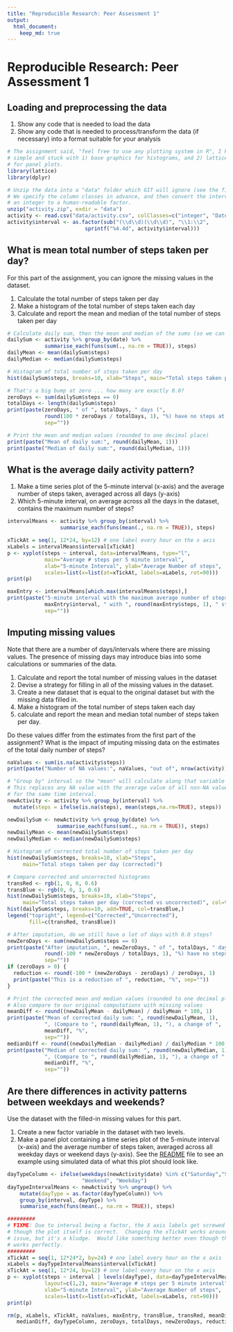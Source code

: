 ```yaml
---
title: "Reproducible Research: Peer Assessment 1"
output: 
  html_document:
    keep_md: true
---
```


# Reproducible Research: Peer Assessment 1

<!-- 
  Note:  For consistency, don't use RStudio "Knit HTML".  Instead, in the R
  Console, run the command:  knit2html("PA1_template.Rmd")
  -->

## Loading and preprocessing the data

1. Show any code that is needed to load the data
2. Show any code that is needed to process/transform the data (if necessary)
   into a format suitable for your analysis

```r
# The assignment said, "feel free to use any plotting system in R", I kept it
# simple and stuck with 1) base graphics for histograms, and 2) lattice graphics
# for panel plots.
library(lattice)
library(dplyr)
```
```r
# Unzip the data into a "data" folder which GIT will ignore (see the file .gitignore)
# We specify the column classes in advance, and then convert the interval from
# an integer to a human-readable factor.
unzip("activity.zip", exdir = "data")
activity <- read.csv("data/activity.csv", colClasses=c("integer", "Date", "integer"))
activity$interval <- as.factor(sub("(\\d\\d)(\\d\\d)", "\\1:\\2", 
                         sprintf("%4.4d", activity$interval)))
```

## What is mean total number of steps taken per day?

For this part of the assignment, you can ignore the missing values in the dataset.

1. Calculate the total number of steps taken per day
2. Make a histogram of the total number of steps taken each day
3. Calculate and report the mean and median of the total number of steps taken per day

```r
# Calculate daily sum, then the mean and median of the sums (so we can compare, later)
dailySum <- activity %>% group_by(date) %>%
            summarise_each(funs(sum(., na.rm = TRUE)), steps)
dailyMean <- mean(dailySum$steps)
dailyMedian <- median(dailySum$steps)

# Histogram of total number of steps taken per day
hist(dailySum$steps, breaks=10, xlab="Steps", main="Total steps taken per day")

# That's a big bump at zero ... how many are exactly 0.0?
zeroDays <- sum(dailySum$steps == 0)
totalDays <- length(dailySum$steps)
print(paste(zeroDays, " of ", totalDays, " days (", 
            round(100 * zeroDays / totalDays, 1), "%) have no steps at all",
            sep=""))

# Print the mean and median values (rounded to one decimal place)
print(paste("Mean of daily sum:", round(dailyMean, 1)))
print(paste("Median of daily sum:", round(dailyMedian, 1)))
```

## What is the average daily activity pattern?

1. Make a time series plot of the 5-minute interval (x-axis) and the average
   number of steps taken, averaged across all days (y-axis)
2. Which 5-minute interval, on average across all the days in the dataset,
   contains the maximum number of steps?

```r
intervalMeans <- activity %>% group_by(interval) %>%
                 summarise_each(funs(mean(., na.rm = TRUE)), steps)

xTickAt = seq(1, 12*24, by=12) # one label every hour on the x axis
xLabels = intervalMeans$interval[xTickAt]
p <- xyplot(steps ~ interval, data=intervalMeans, type="l",
            main="Average # steps per 5 minute interval",
            xlab="5-minute Interval", ylab="Average Number of steps",
            scales=list(x=list(at=xTickAt, labels=xLabels, rot=90)))
print(p)

maxEntry <- intervalMeans[which.max(intervalMeans$steps),]
print(paste("5-minute interval with the maximum average number of steps: ", 
            maxEntry$interval, " with ", round(maxEntry$steps, 1), " steps",
            sep=""))
```

## Imputing missing values

Note that there are a number of days/intervals where there are missing values. The presence of missing days may introduce bias into some calculations or summaries of the data.

1. Calculate and report the total number of missing values in the dataset
2. Devise a strategy for filling in all of the missing values in the dataset.
3. Create a new dataset that is equal to the original dataset but with the
   missing data filled in.
4. Make a histogram of the total number of steps taken each day
5. calculate and report the mean and median total number of steps taken per day.

Do these values differ from the estimates from the first part of the assignment? What is the impact of imputing missing data on the estimates of the total daily number of steps?

```r
naValues <- sum(is.na(activity$steps))
print(paste("Number of NA values:", naValues, "out of", nrow(activity)))

# "Group by" interval so the "mean" will calculate along that variable
# This replaces any NA value with the average value of all non-NA values
# for the same time interval.
newActivity <- activity %>% group_by(interval) %>%
  mutate(steps = ifelse(is.na(steps), mean(steps,na.rm=TRUE), steps))

newDailySum <- newActivity %>% group_by(date) %>%
                summarise_each(funs(sum(., na.rm = TRUE)), steps)
newDailyMean <- mean(newDailySum$steps)
newDailyMedian <- median(newDailySum$steps)

# Histogram of corrected total number of steps taken per day
hist(newDailySum$steps, breaks=10, xlab="Steps", 
     main="Total steps taken per day (corrected)")

# Compare corrected and uncorrected histograms
transRed <- rgb(1, 0, 0, 0.6)
transBlue <- rgb(0, 0, 1, 0.6)
hist(newDailySum$steps, breaks=10, xlab="Steps", 
     main="Total steps taken per day (corrected vs uncorrected)", col=transRed)
hist(dailySum$steps, breaks=10, add=TRUE, col=transBlue,)
legend("topright", legend=c("Corrected","Uncorrected"), 
       fill=c(transRed, transBlue))

# After imputation, do we still have a lot of days with 0.0 steps?
newZeroDays <- sum(newDailySum$steps == 0)
print(paste("After imputation, ", newZeroDays, " of ", totalDays, " days (", 
            round(-100 * newZeroDays / totalDays, 1), "%) have no steps at all",
            sep=""))
if (zeroDays > 0) {
  reduction <- round(-100 * (newZeroDays - zeroDays) / zeroDays, 1)
  print(paste("This is a reduction of ", reduction, "%", sep=""))
}

# Print the corrected mean and median values (rounded to one decimal place)
# Also compare to our original computations with missing values
meanDiff <- round((newDailyMean - dailyMean) / dailyMean * 100, 1)
print(paste("Mean of corrected daily sum: ", round(newDailyMean, 1),
            ", (Compare to ", round(dailyMean, 1), "), a change of ",
            meanDiff, "%",
            sep=""))
medianDiff <- round((newDailyMedian - dailyMedian) / dailyMedian * 100, 1)
print(paste("Median of corrected daily sum: ", round(newDailyMedian, 1),
            ", (Compare to ", round(dailyMedian, 1), "), a change of ",
            medianDiff, "%",
            sep=""))
```

## Are there differences in activity patterns between weekdays and weekends?

Use the dataset with the filled-in missing values for this part.

1. Create a new factor variable in the dataset with two levels.
2. Make a panel plot containing a time series plot of the 5-minute interval
   (x-axis) and the average number of steps taken, averaged across all weekday
   days or weekend days (y-axis). See the
   [README](./instructions_fig/sample_panelplot.png) file to see an example 
   using simulated data of what this plot should look like.

```r
dayTypeColumn <- ifelse(weekdays(newActivity$date) %in% c("Saturday","Sunday"),
                        "Weekend", "Weekday")
dayTypeIntervalMeans <- newActivity %>% ungroup() %>%
    mutate(dayType = as.factor(dayTypeColumn)) %>%
    group_by(interval, dayType) %>%
    summarise_each(funs(mean(., na.rm = TRUE)), steps)

#########
# FIXME: Due to interval being a factor, the X axis labels get screwed up, even
# though the plot itself is correct.  Changing the xTickAt works around the
# issue, but it's a kludge.  Would like something better even though that kludge
# works perfectly.
#########
xTickAt = seq(1, 12*24*2, by=24) # one label every hour on the x axis
xLabels = dayTypeIntervalMeans$interval[xTickAt]
xTickAt = seq(1, 12*24, by=12) # one label every hour on the x axis
p <- xyplot(steps ~ interval | levels(dayType), data=dayTypeIntervalMeans, type="l",
            layout=c(1,2), main="Average # steps per 5 minute interval",
            xlab="5-minute Interval", ylab="Average Number of steps",
            scales=list(x=list(at=xTickAt, labels=xLabels, rot=90)))
print(p)
```

<!-- Clean temporary variables from the environment -->
```r
rm(p, xLabels, xTickAt, naValues, maxEntry, transBlue, transRed, meanDiff,
   medianDiff, dayTypeColumn, zeroDays, totalDays, newZeroDays, reduction)
```
